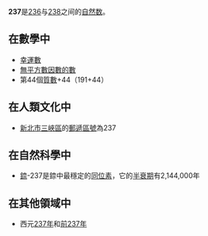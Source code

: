 {{Unreferenced|time=2020-12-02T17:09:00+00:00}}
{{noteTA|G1=Math}}
{{整数
| 质因数分解 = <math>3 \times 79</math>
| 罗马数字 = CCXXXVII
}}
'''237'''是[[236|236]]与[[238|238]]之间的[[自然数|自然数]]。

== 在數學中 ==
{{數字性質|use math=yes}}
*[[幸運數|幸運數]]
*[[無平方數因數的數|無平方數因數的數]]
*第44個[[質數|質數]]+44（191+44）

== 在人類文化中 ==
*[[新北市|新北市]][[三峽區|三峽區]]的[[郵遞區號|郵遞區號]]為237

== 在自然科學中 ==
*[[錼|錼]]-237是錼中最穩定的[[同位素|同位素]]，它的[[半衰期|半衰期]]有2,144,000年

== 在其他領域中 ==
*西元[[237年|237年]]和[[前237年|前237年]]